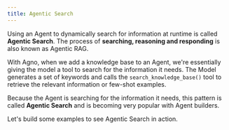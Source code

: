 ```yaml
---
title: Agentic Search
---
```


Using an Agent to dynamically search for information at runtime is called **Agentic Search**. The process of **searching, reasoning and responding** is also known as Agentic RAG.

With Agno, when we add a knowledge base to an Agent, we're essentially giving the model a tool to search for the information it needs. The Model generates a set of keywords and calls the `search_knowledge_base()` tool to retrieve the relevant information or few-shot examples.

Because the Agent is searching for the information it needs, this pattern is called **Agentic Search** and is becoming very popular with Agent builders.

<Check>
Let's build some examples to see Agentic Search in action.
</Check>